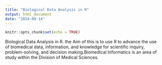 ```yaml
---
title: "Biological Data Analysis in R"
output: html_document
date: "2024-09-14"
---
```


```r
knitr::opts_chunk$set(echo = TRUE)
```

Biological Data Analysis in R. the Aim of this is to use R to advance the use of biomedical data, information, and knowledge for scientific inquiry, problem-solving, and decision making.Biomedical Informatics is an area of study within the Division of Medical Sciences.


```julia



```

